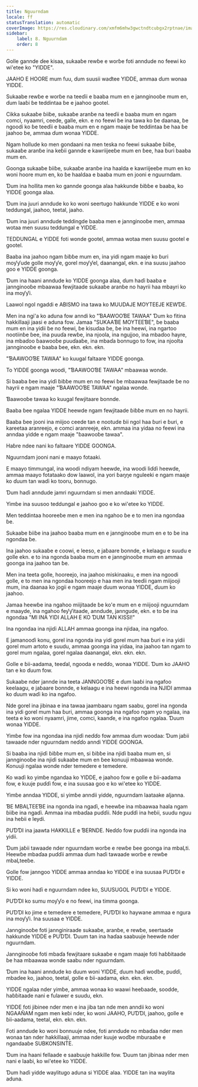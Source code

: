 ```yaml
---
title: Nguurndam
locale: ff
statusTranslation: automatic
coverImage: https://res.cloudinary.com/xmfm6mhw3gwctndtcubgx2rptnae/image/upload/v1740337243/small_cover_educacion_fundamental_a051170f1c.webp
sidebar:
    label: 8. Nguurndam
    order: 8
---
```

Golle gannde ɗee kisaa, sukaaɓe rewɓe e worɓe foti anndude no feewi ko wi'etee ko "YIDDE".

JAAHO E HOORE mum fuu, ɗum suusii waɗtee YIDDE, ammaa ɗum wonaa YIDDE.

Sukaabe rewɓe e worɓe na teeɗii e baaba mum en e jannginooɓe mum en, ɗum laaɓi ɓe teddintaa ɓe e jaahoo gootel.

Cikka sukaaɓe ɓiiɓe, sukaaɓe aranɓe na teeɗii e baaba mum en ngam comci, nyaamri, ceede, galle, ekn. e no feewi ɓe ina tawa ko ɓe daanaa, ɓe ngoodi ko ɓe teeɗii e baaba mum en e ngam maaje ɓe teddintaa ɓe haa ɓe jaahoo ɓe, ammaa ɗum wonaa YIDDE.

Ngam hollude ko men gondaani na men teska no feewi sukaaɓe ɓiiɓe, sukaaɓe aranɓe ina keɓii gannde e kawriijeeɓe mum en ɓee, haa ɓuri baaba mum en.

Goonga sukaaɓe ɓiiɓe, sukaaɓe aranɓe ina haalda e kawriijeeɓe mum en ko woni hoore mum en, ko ɓe haaldaa e baaba mum en jooni e nguurndam.

Ɗum ina hollita men ko gannde goonga alaa hakkunde ɓiɓɓe e baaba, ko YIDDE goonga alaa.

Ɗum ina juuri anndude ko ko woni seertugo hakkunde YIDDE e ko woni teddungal, jaahoo, teetal, jaaho.

Ɗum ina juuri anndude teddingde baaba men e jannginooɓe men, ammaa wotaa men suusu teddungal e YIDDE.

TEDDUNGAL e YIDDE foti wonde gootel, ammaa wotaa men suusu gootel e gootel.

Baaba ina jaahoo ngam ɓiɓɓe mum en, ina yidi ngam maaje ko ɓuri moƴƴude golle moƴƴe, gorel moƴƴel, daanangal, ekn. e ina suusu jaahoo goo e YIDDE goonga.

Ɗum ina haani anndude ko YIDDE goonga alaa, ɗum haɗi baaba e jannginooɓe mbaawaa fewjitaade sukaaɓe aranɓe no hayrii haa mbayri ko ina moƴƴi.

Laawol ngol ngaddi e ABISMO ina tawa ko MUUDAJE MOYTEEJE KEWƊE.

Men ina ngi'a ko aduna fow anndi ko "ƁAAWOOƁE TAWAA" Ɗum ko fitina hakkillaaji jaasi e aduna fow. Jamaa "SUKAAƁE MOYTEEƁE", ɓe baaba mum en ina yidii ɓe no feewi, ɓe kisuɗaa ɓe, ɓe ina heewi, ina ngartoo nootiinɓe ɓee, ina puuɗa rewɓe, ina njoola, ina ngujjoo, ina mbaɗoo hayre, ina mbaɗoo ɓaawooɓe puuɗaaɓe, ina mbaɗa bonnugo to fow, ina njoolta jannginooɓe e baaba ɓee, ekn. ekn. ekn.

"ƁAAWOOƁE TAWAA" ko kuugal faltaare YIDDE goonga.

To YIDDE goonga woodi, "ƁAAWOOƁE TAWAA" mbaawaa wonde.

Si baaba ɓee ina yiɗi ɓiɓɓe mum en no feewi ɓe mbaawaa fewjitaade ɓe no hayrii e ngam maaje "ƁAAWOOƁE TAWAA" ngalaa wonde.

Ɓaawooɓe tawaa ko kuugal fewjitaare bonnde.

Baaba ɓee ngalaa YIDDE heewde ngam fewjitaade ɓiɓɓe mum en no hayrii.

Baaba ɓee jooni ina miijoo ceede tan e nootude ɓii ngol haa ɓuri e ɓuri, e kareetaa aranreejo, e comci aranreeje, ekn. ammaa ina yidaa no feewi ina anndaa yidde e ngam maaje "ɓaawooɓe tawaa".

Haɓre ndee nani ko faltaare YIDDE GOONGA.

Nguurndam jooni nani e maayo fotaaki.

E maayo timmungal, ina woodi ndiyam heewde, ina woodi liɗɗi heewde, ammaa maayo fotataako dow laawol, ina yori ɓaŋŋe nguleeki e ngam maaje ko ɗuum tan waɗi ko tooru, bonnugo.

Ɗum haɗi anndude jamri nguurndam si men anndaaki YIDDE.

Yimɓe ina suusoo teddungal e jaahoo goo e ko wi'etee ko YIDDE.

Men teddintaa hooreeɓe men e men ina ngahoo ɓe e to men ina ngondaa ɓe.

Sukaabe ɓiiɓe ina jaahoo baaba mum en e jannginooɓe mum en e to ɓe ina ngondaa ɓe.

Ina jaahoo sukaaɓe e coowi, e leeso, e jaɓaare bonnde, e kelaagu e suudu e golle ekn. e to ina ngonda baaba mum en e jannginooɓe mum en ammaa goonga ina jaahoo tan ɓe.

Men ina teeta golle, hooreejo, ina jaahoo miskinaaku, e men ina ngoodi golle, e to men ina ngondaa hooreejo e haa men ina teeɗii ngam miijooji mum, ina daanaa ko jogii e ngam maaje ɗuum wonaa YIDDE, ɗuum ko jaahoo.

Jamaa heewɓe ina ngahoo miijitaade ɓe ko'e mum en e miijooji nguurndam e maayde, ina ngahoo feƴƴitaade, anndude, janngude, ekn. e to ɓe ina ngondaa "MI INA YIDI ALLAH E KO ƊUM TAN KISSI!"

Ina ngondaa ina njiɗi ALLAH ammaa goonga ina njidaa, ina ngafoo.

E jamanooɗi konu, gorel ina ngonda ina yidi gorel mum haa ɓuri e ina yidii gorel mum artoto e suudu, ammaa goonga ina yidaa, ina jaahoo tan ngam to gorel mum ngalaa, gorel ngalaa daanangal, ekn. ekn. ekn.

Golle e ɓii-aadama, teeɗal, ngooda e neɗɗo, wonaa YIDDE. Ɗum ko JAAHO tan e ko ɗuum fow.

Sukaabe nder jannde ina teeta JANNGOOƁE e ɗum laaɓi ina ngafoo keelaagu, e jaɓaare bonnde, e kelaagu e ina heewi ngonda ina NJIDI ammaa ko ɗuum waɗi ko ina ngafoo.

Nde gorel ina jibinaa e ina tawaa jaambaaru ngam saabu, gorel ina ngonda ina yidi gorel mum haa ɓuri, ammaa goonga ina ngafoo ngam yo ngalaa, ina teeta e ko woni nyaamri, jime, comci, kaanɗe, e ina ngafoo ngalaa. Ɗuum wonaa YIDDE.

Yimɓe fow ina ngondaa ina njiɗi neɗɗo fow ammaa ɗum woodaa: Ɗum jaɓii tawaade nder nguurndam neɗɗo anndi YIDDE GOONGA.

Si baaba ina njiɗi ɓiɓɓe mum en, si ɓiɓɓe ina njiɗi baaba mum en, si jannginooɓe ina njiɗi sukaabe mum en ɓee konuuji mbaawaa wonde. Konuuji ngalaa wonde nder temedere e temedere.

Ko waɗi ko yimɓe ngandaa ko YIDDE, e jaahoo fow e golle e ɓii-aadama fow, e kuuje puɗɗi fow, e ina suusaa goo e ko wi'etee ko YIDDE.

Yimɓe anndaa YIDDE, si yimɓe anndii yidde, nguurndam laataake aljanna.

ƁE MBAḶTEEƁE ina ngonda ina ngaɗi, e heewɓe ina mbaawaa haala ngam ɓiiɓe ina ngaɗi. Ammaa ina mbaɗaa puɗɗii. Nde puɗɗi ina heɓii, suudu nguu ina heɓii e leydi.

PUƊƊI ina jaawta HAKKILLE e ƁERNDE. Neɗɗo fow puɗɗii ina ngonda ina yidii.

Ɗum jaɓii tawaade nder nguurndam worɓe e rewɓe ɓee goonga ina mbaḶti. Heewɓe mbaɗaa puɗɗii ammaa ɗum haɗi tawaade worɓe e rewɓe mbaḶteeɓe.

Golle fow janngoo YIDDE ammaa anndaa ko YIDDE e ina suusaa PUƊƊI e YIDDE.

Si ko woni haɗi e nguurndam ndee ko, SUUSUGOL PUƊƊI e YIDDE.

PUƊƊI ko sumu moƴƴo e no feewi, ina timma goonga.

PUƊƊI ko jime e temedere e temedere, PUƊƊI ko haywane ammaa e ngura ina moƴƴi. Ina suusaa e YIDDE.

Jannginooɓe foti jannginiraade sukaaɓe, aranɓe, e rewɓe, seertaade hakkunde YIDDE e PUƊƊI. Ɗuum tan ina haɗaa saabuuje heewde nder nguurndam.

Jannginooɓe foti mbaɗa fewjitaare sukaaɓe e ngam maaje foti haɓɓitaade ɓe haa mbaawaa wonde saabu nder nguurndam.

Ɗum ina haani anndude ko ɗuum woni YIDDE, ɗuum haɗi woɗɓe, puɗɗi, mbaɗee ko, jaahoo, teetal, golle e ɓii-aadama, ekn. ekn. ekn.

YIDDE ngalaa nder yimɓe, ammaa wonaa ko waawi heeɓaade, soodde, haɓɓitaade nani e fulawer e suudu, ekn.

YIDDE foti jibinee nder men e ina jiba tan nde men anndii ko woni NGAAÑAM ngam men keɓi nder, ko woni JAAHO, PUƊƊI, jaahoo, golle e ɓii-aadama, teetal, ekn. ekn. ekn.

Foti anndude ko woni bonnuuje ndee, foti anndude no mbaɗaa nder men wonaa tan nder hakkillaaji, ammaa nder kuuje woɗɓe mburaaɓe e ngandaaɓe SUBKONSINTE.

Ɗum ina haani fellaade e saabuuje hakkille fow. Ɗuum tan jibinaa nder men nani e laaɓi, ko wi'etee ko YIDDE.

Ɗum haɗi yidde waylitugo aduna si YIDDE alaa. YIDDE tan ina waylita aduna.

